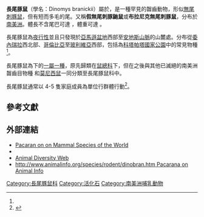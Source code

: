 {{speciesbox
| name = 長尾豚鼠
| taxon = Dinomys
| image = Dinomys branickii.JPG
| status = LC
| status_system = IUCN3.1
| status_ref = <ref name="iucn">{{Cite journal |last=Roach |first=N. |date=2017 |title=''Dinomys branickii'' |url=http://oldredlist.iucnredlist.org/details/6608/0 |journal=IUCN Red List of Threatened Species |doi=10.2305/iucn.uk.2017-2.rlts.t6608a22199194.en |access-date=2018-01-31 }}{{Dead link|date=2019年12月 |bot=InternetArchiveBot |fix-attempted=yes }}</ref>
| genus = Dinomys
| parent_authority = [[Wilhelm_Peters|Peters]], 1873
| species = branickii
| authority = Peters, 1873
| range_map = Dinomys branickii range map.png
}}

'''長尾豚鼠'''（學名：Dinomys branickii）屬於{{link-en|長尾豚鼠科|Dinomyidae}}，是一種罕見的齧齒動物，形似[[無尾刺豚鼠|無尾刺豚鼠]]，但有短而多毛的尾。又稱'''假無尾刺豚鼬鼠'''或'''布拉尼克無尾刺豚鼠'''，分布於[[南美洲|南美洲]]。體長不含尾巴可達 {{convert|79|cm|in|abbr=on}}，體重可達 {{convert|15|kg|lb|abbr=on}}。

長尾豚鼠為[[夜行性|夜行性]]並且只發現於[[亞馬遜盆地|亞馬遜盆地]]西部至[[安地斯山脈|安地斯山脈]]的山麓處。分布從[[委內瑞拉|委內瑞拉]]西北部、[[哥倫比亞|哥倫比亞]]至[[玻利維亞|玻利維亞]]西部，包括{{link-en|永加斯|Yungas}}為[[科塔帕塔國家公園|科塔帕塔國家公園]]中的常見物種<ref name="iucn"/>。

長尾豚鼠為{{link-en|長尾豚鼠科|Dinomyidae}}下的[[單型|一屬一種]]，原先歸類在[[鼠總科|鼠總科]]下，但在之後與其他已滅絕的南美洲齧齒目物種 ''{{link-en|Phoberomys pattersoni}}'' 和[[莫尼西鼠|莫尼西鼠]]一同分類至長尾豚鼠科中。

長尾豚鼠通常以 4-5 隻家庭成員為單位行群體行動<ref>{{cite web|last=Saavedra-Rodríguez|first=Carlos A.|title=Multiscale patterns of habitat and space use by the pacarana ''Dinomys branickii'': factors limiting its distribution and abundance|url=http://www.int-res.com/articles/esr_oa/n016p273.pdf|publisher=Inter-Research 2012|accessdate=18 January 2013|archive-date=2016-03-04|archive-url=https://web.archive.org/web/20160304065223/http://www.int-res.com/articles/esr_oa/n016p273.pdf|dead-url=no}}</ref>。

== 參考文獻 ==
{{reflist}}

== 外部連結 ==
{{Wikispecies|Dinomys_branickii|Pacarana}}
* [https://web.archive.org/web/20100606150829/http://www.bucknell.edu/msw3/browse.asp?id=13400167 Pacaran on on Mammal Species of the World]
* {{ITIS |id=584709 |taxon="Dinomys branickii"}}
* [http://animaldiversity.ummz.umich.edu/site/accounts/specimens/Dinomyidae.html Animal Diversity Web] {{Wayback|url=http://animaldiversity.ummz.umich.edu/site/accounts/specimens/Dinomyidae.html |date=20130621141238 }}
* [http://www.animalinfo.org/species/rodent/dinobran.htm http://www.animalinfo.org/species/rodent/dinobran.htm Pacarana on Animal Info]

{{Taxonbar|from=Q284417}}

[[Category:長尾豚鼠科|Category:長尾豚鼠科]]
[[Category:活化石|Category:活化石]]
[[Category:南美洲哺乳動物|Category:南美洲哺乳動物]]